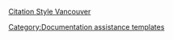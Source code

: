 [[Help:Citation Style Vancouver|Citation Style Vancouver]]<noinclude>
[[Category:Documentation assistance templates]]
</noinclude>